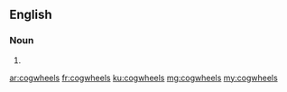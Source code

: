 ==English==

===Noun===
{{head|en|plural}}

# {{plural of|cogwheel|lang=en}}

[[ar:cogwheels]]
[[fr:cogwheels]]
[[ku:cogwheels]]
[[mg:cogwheels]]
[[my:cogwheels]]